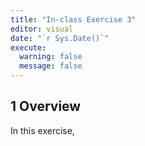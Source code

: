 ```yaml
---
title: "In-class Exercise 3"
editor: visual
date: "`r Sys.Date()`"
execute: 
  warning: false
  message: false
---
```


## 1 Overview

In this exercise,
